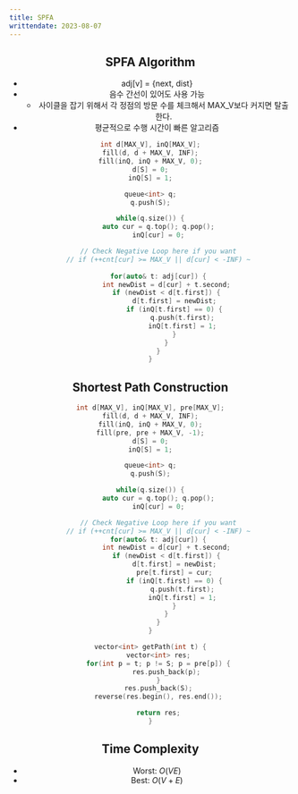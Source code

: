 ```yaml
---
title: SPFA
writtendate: 2023-08-07
---
```


<Header />


## SPFA Algorithm

- adj[v] = \{next, dist\}
- 음수 간선이 있어도 사용 가능
  - 사이클을 잡기 위해서 각 정점의 방문 수를 체크해서 MAX_V보다 커지면 탈출한다.
- 평균적으로 수행 시간이 빠른 알고리즘

```cpp
int d[MAX_V], inQ[MAX_V];
fill(d, d + MAX_V, INF);
fill(inQ, inQ + MAX_V, 0);
d[S] = 0;
inQ[S] = 1;

queue<int> q;
q.push(S);

while(q.size()) {
    auto cur = q.top(); q.pop();
    inQ[cur] = 0;

    // Check Negative Loop here if you want
    // if (++cnt[cur] >= MAX_V || d[cur] < -INF) ~
    
    for(auto& t: adj[cur]) {
        int newDist = d[cur] + t.second;
        if (newDist < d[t.first]) {
            d[t.first] = newDist;
            if (inQ[t.first] == 0) {
                q.push(t.first);
                inQ[t.first] = 1;
            }
        }
    }
}
```

## Shortest Path Construction

```cpp
int d[MAX_V], inQ[MAX_V], pre[MAX_V];
fill(d, d + MAX_V, INF);
fill(inQ, inQ + MAX_V, 0);
fill(pre, pre + MAX_V, -1);
d[S] = 0;
inQ[S] = 1;

queue<int> q;
q.push(S);

while(q.size()) {
    auto cur = q.top(); q.pop();
    inQ[cur] = 0;

    // Check Negative Loop here if you want
    // if (++cnt[cur] >= MAX_V || d[cur] < -INF) ~
    for(auto& t: adj[cur]) {
        int newDist = d[cur] + t.second;
        if (newDist < d[t.first]) {
            d[t.first] = newDist;
            pre[t.first] = cur;
            if (inQ[t.first] == 0) {
                q.push(t.first);
                inQ[t.first] = 1;
            }
        }
    }
}

vector<int> getPath(int t) {
    vector<int> res;
    for(int p = t; p != S; p = pre[p]) {
        res.push_back(p);
    }
    res.push_back(S);
    reverse(res.begin(), res.end());

    return res;
}
```

## Time Complexity

- Worst: $O(VE)$
- Best: $O(V + E)$

<Comment />
